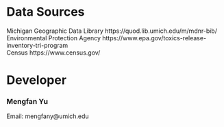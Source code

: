 <span style="background-color:#D1EEEE;"></span>

# Data Sources
Michigan Geographic Data Library https://quod.lib.umich.edu/m/mdnr-bib/  
Environmental Protection Agency https://www.epa.gov/toxics-release-inventory-tri-program  
Census https://www.census.gov/  

# Developer

### Mengfan Yu
Email: mengfany@umich.edu  